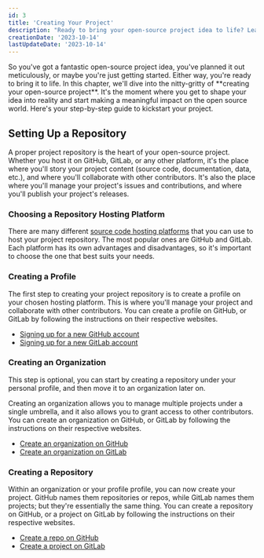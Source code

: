 ```yaml
---
id: 3
title: 'Creating Your Project'
description: "Ready to bring your open-source project idea to life? Learn to create a project repository on GitHub or GitLab and start shaping your impact on the open source world."
creationDate: '2023-10-14'
lastUpdateDate: '2023-10-14'
---
```

<p class="lead">So you've got a fantastic open-source project idea, you've planned it out meticulously, or maybe you're just getting started. Either way, you're ready to bring it to life. In this chapter, we'll dive into the nitty-gritty of **creating your open-source project**. It's the moment where you get to shape your idea into reality and start making a meaningful impact on the open source world. Here's your step-by-step guide to kickstart your project.</p>

## Setting Up a Repository

A proper project repository is the heart of your open-source project. Whether you host it on GitHub, GitLab, or any other platform, it's the place where you'll story your project content (source code, documentation, data, etc.), and where you'll collaborate with other contributors. It's also the place where you'll manage your project's issues and contributions, and where you'll publish your project's releases.

### Choosing a Repository Hosting Platform

There are many different [source code hosting platforms](/guide/getting-started-with-open-source/source-code-hosting-platforms) that you can use to host your project repository. The most popular ones are GitHub and GitLab. Each platform has its own advantages and disadvantages, so it's important to choose the one that best suits your needs.

### Creating a Profile

The first step to creating your project repository is to create a profile on your chosen hosting platform. This is where you'll manage your project and collaborate with other contributors. You can create a profile on GitHub, or GitLab by following the instructions on their respective websites.

* [Signing up for a new GitHub account](https://docs.github.com/en/get-started/signing-up-for-github)
* [Signing up for a new GitLab account](https://docs.gitlab.com/ee/subscriptions/gitlab_com/index.html)

### Creating an Organization

This step is optional, you can start by creating a repository under your personal profile, and then move it to an organization later on.

Creating an organization allows you to manage multiple projects under a single umbrella, and it also allows you to grant access to other contributors. You can create an organization on GitHub, or GitLab by following the instructions on their respective websites.

* [Create an organization on GitHub](https://docs.github.com/en/organizations/collaborating-with-groups-in-organizations)
* [Create an organization on GitLab](https://docs.gitlab.com/ee/topics/set_up_organization.html)

### Creating a Repository

Within an organization or your profile profile, you can now create your project. GitHub names them repositories or repos, while GitLab names them projects; but they're essentially the same thing. You can create a repository on GitHub, or a project on GitLab by following the instructions on their respective websites.

* [Create a repo on GitHub](https://docs.github.com/en/get-started/quickstart/create-a-repo)
* [Create a project on GitLab](https://docs.gitlab.com/ee/user/project/organize_work_with_projects.html)
